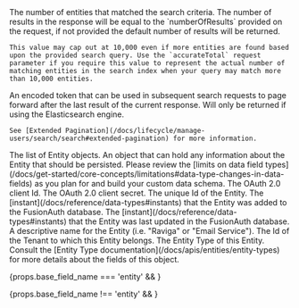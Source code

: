 
<APIBlock>
  <APIField name="total" type="Long" renderif={!!props.search_result}>
    The number of entities that matched the search criteria. The number of results in the response will be equal to the `numberOfResults` provided on the request, if not provided the default number of results will be returned.

    This value may cap out at 10,000 even if more entities are found based upon the provided search query. Use the `accurateTotal` request parameter if you require this value to represent the actual number of matching entities in the search index when your query may match more than 10,000 entities.
  </APIField>
  <APIField name="nextResults" type="String" since="1.48.0" renderif={!!props.search_result}>
    An encoded token that can be used in subsequent search requests to page forward after the last result of the current response. Will only be returned if using the Elasticsearch engine.

    See [Extended Pagination](/docs/lifecycle/manage-users/search/search#extended-pagination) for more information.
  </APIField>
  <APIField name={props.base_field_name} type="Array" renderif={props.base_field_name !== 'entity'}>
    The list of Entity objects.
  </APIField>
  <APIField name={props.base_field_name + ".data"} type="Object">
    An object that can hold any information about the Entity that should be persisted. Please review the [limits on data field types](/docs/get-started/core-concepts/limitations#data-type-changes-in-data-fields) as you plan for and build your custom data schema.
  </APIField>
  <APIField name={props.base_field_name + ".clientId"} type="String">
    The OAuth 2.0 client Id.
  </APIField>
  <APIField name={props.base_field_name + ".clientSecret"} type="String">
    The OAuth 2.0 client secret.
  </APIField>
  <APIField name={props.base_field_name + ".id"} type="UUID">
    The unique Id of the Entity.
  </APIField>
  <APIField name={props.base_field_name + ".insertInstant"} type="Long">
    The [instant](/docs/reference/data-types#instants) that the Entity was added to the FusionAuth database.
  </APIField>
  <APIField name={props.base_field_name + ".lastUpdateInstant"} type="Long">
    The [instant](/docs/reference/data-types#instants) that the Entity was last updated in the FusionAuth database.
  </APIField>
  <APIField name={props.base_field_name + ".name"} type="String">
    A descriptive name for the Entity (i.e. "Raviga" or "Email Service").
  </APIField>
  <APIField name={props.base_field_name + ".tenantId"} type="UUID">
    The Id of the Tenant to which this Entity belongs.
  </APIField>
  <APIField name={props.base_field_name + ".type"} type="Object">
    The Entity Type of this Entity. Consult the [Entity Type documentation](/docs/apis/entities/entity-types) for more details about the fields of this object.
  </APIField>
</APIBlock>

{props.base_field_name === 'entity' && <JSON title="Example Response JSON for an Entity" src="entities/response.json" /> }

{props.base_field_name !== 'entity' && <JSON title="Example Response JSON for multiple Entities" src="entities/responses.json" /> }
